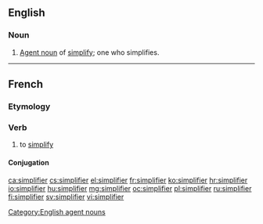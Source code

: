 ==English==

===Noun===
{{en-noun}}

# [[agent noun|Agent noun]] of [[simplify]]; one who simplifies.

[[Category:English agent nouns]]

----

==French==

===Etymology===
{{suffix|simple|ifier|lang=fr}}

===Verb===
{{fr-verb}}

# to [[simplify]]

====Conjugation====
{{fr-conj-er|simplifi}}

[[ca:simplifier]]
[[cs:simplifier]]
[[el:simplifier]]
[[fr:simplifier]]
[[ko:simplifier]]
[[hr:simplifier]]
[[io:simplifier]]
[[hu:simplifier]]
[[mg:simplifier]]
[[oc:simplifier]]
[[pl:simplifier]]
[[ru:simplifier]]
[[fi:simplifier]]
[[sv:simplifier]]
[[vi:simplifier]]